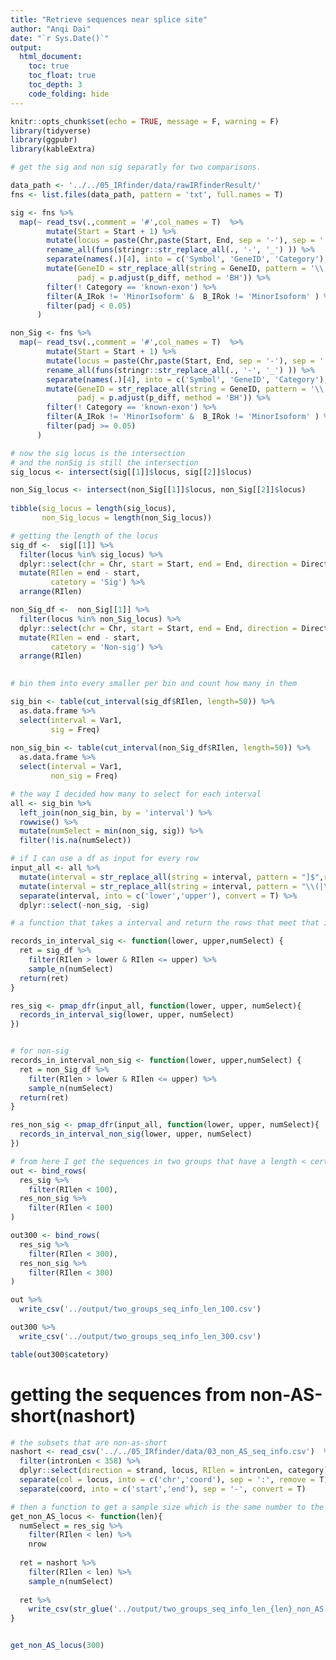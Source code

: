 ```yaml
---
title: "Retrieve sequences near splice site"
author: "Anqi Dai"
date: "`r Sys.Date()`"
output:
  html_document:
    toc: true
    toc_float: true
    toc_depth: 3
    code_folding: hide 
---
```


```r
knitr::opts_chunk$set(echo = TRUE, message = F, warning = F)
library(tidyverse)
library(ggpubr)
library(kableExtra)

```

```r
# get the sig and non sig separatly for two comparisons.

data_path <- '../../05_IRfinder/data/rawIRfinderResult/'
fns <- list.files(data_path, pattern = 'txt', full.names = T)

sig <- fns %>%
  map(~ read_tsv(.,comment = '#',col_names = T)  %>%
        mutate(Start = Start + 1) %>%
        mutate(locus = paste(Chr,paste(Start, End, sep = '-'), sep = ':' ) ) %>%
        rename_all(funs(stringr::str_replace_all(., '-', '_') )) %>%
        separate(names(.)[4], into = c('Symbol', 'GeneID', 'Category'), sep = '/') %>%
        mutate(GeneID = str_replace_all(string = GeneID, pattern = '\\..*$', replacement = ''),
               padj = p.adjust(p_diff, method = 'BH')) %>%
        filter(! Category == 'known-exon') %>%
        filter(A_IRok != 'MinorIsoform' &  B_IRok != 'MinorIsoform' ) %>%
        filter(padj < 0.05) 
      )

non_Sig <- fns %>%
  map(~ read_tsv(.,comment = '#',col_names = T)  %>%
        mutate(Start = Start + 1) %>%
        mutate(locus = paste(Chr,paste(Start, End, sep = '-'), sep = ':' ) ) %>%
        rename_all(funs(stringr::str_replace_all(., '-', '_') )) %>%
        separate(names(.)[4], into = c('Symbol', 'GeneID', 'Category'), sep = '/') %>%
        mutate(GeneID = str_replace_all(string = GeneID, pattern = '\\..*$', replacement = ''),
               padj = p.adjust(p_diff, method = 'BH')) %>%
        filter(! Category == 'known-exon') %>%
        filter(A_IRok != 'MinorIsoform' &  B_IRok != 'MinorIsoform' ) %>%
        filter(padj >= 0.05) 
      )
```
 
```r
# now the sig locus is the intersection
# and the nonSig is still the intersection
sig_locus <- intersect(sig[[1]]$locus, sig[[2]]$locus)

non_Sig_locus <- intersect(non_Sig[[1]]$locus, non_Sig[[2]]$locus)
 
tibble(sig_locus = length(sig_locus),
       non_Sig_locus = length(non_Sig_locus)) 
```
  
```r
# getting the length of the locus
sig_df <-  sig[[1]] %>%
  filter(locus %in% sig_locus) %>%
  dplyr::select(chr = Chr, start = Start, end = End, direction = Direction)  %>%
  mutate(RIlen = end - start,
         catetory = 'Sig') %>%
  arrange(RIlen)  

non_Sig_df <-  non_Sig[[1]] %>%
  filter(locus %in% non_Sig_locus) %>%
  dplyr::select(chr = Chr, start = Start, end = End, direction = Direction)  %>%
  mutate(RIlen = end - start,
         catetory = 'Non-sig') %>%
  arrange(RIlen)  
 
```

```r
# bin them into every smaller per bin and count how many in them 

sig_bin <- table(cut_interval(sig_df$RIlen, length=50)) %>%
  as.data.frame %>% 
  select(interval = Var1,
         sig = Freq)
  
non_sig_bin <- table(cut_interval(non_Sig_df$RIlen, length=50)) %>%
  as.data.frame %>% 
  select(interval = Var1,
         non_sig = Freq)

# the way I decided how many to select for each interval
all <- sig_bin %>%
  left_join(non_sig_bin, by = 'interval') %>%
  rowwise() %>%
  mutate(numSelect = min(non_sig, sig)) %>%
  filter(!is.na(numSelect))

# if I can use a df as input for every row
input_all <- all %>%
  mutate(interval = str_replace_all(string = interval, pattern = "]$",replacement = '')) %>%
  mutate(interval = str_replace_all(string = interval, pattern = "\\(|\\[",replacement = '')) %>%
  separate(interval, into = c('lower','upper'), convert = T) %>%
  dplyr::select(-non_sig, -sig) 

```

```r
# a function that takes a interval and return the rows that meet that interval

records_in_interval_sig <- function(lower, upper,numSelect) {
  ret = sig_df %>%
    filter(RIlen > lower & RIlen <= upper) %>%
    sample_n(numSelect)
  return(ret)
} 

res_sig <- pmap_dfr(input_all, function(lower, upper, numSelect){
  records_in_interval_sig(lower, upper, numSelect)
})


# for non-sig
records_in_interval_non_sig <- function(lower, upper,numSelect) {
  ret = non_Sig_df %>%
    filter(RIlen > lower & RIlen <= upper) %>%
    sample_n(numSelect)
  return(ret)
} 

res_non_sig <- pmap_dfr(input_all, function(lower, upper, numSelect){
  records_in_interval_non_sig(lower, upper, numSelect)
})

```

```r
# from here I get the sequences in two groups that have a length < certain threshold and output the df
out <- bind_rows(
  res_sig %>% 
    filter(RIlen < 100),
  res_non_sig %>% 
    filter(RIlen < 100)
)

out300 <- bind_rows(
  res_sig %>% 
    filter(RIlen < 300),
  res_non_sig %>% 
    filter(RIlen < 300)
)  

out %>% 
  write_csv('../output/two_groups_seq_info_len_100.csv')

out300 %>% 
  write_csv('../output/two_groups_seq_info_len_300.csv')

table(out300$catetory) 
```


# getting the sequences from non-AS-short(nashort) 

```r
# the subsets that are non-as-short
nashort <- read_csv('../../05_IRfinder/data/03_non_AS_seq_info.csv')  %>% 
  filter(intronLen < 358) %>% 
  dplyr::select(direction = strand, locus, RIlen = intronLen, category) %>% 
  separate(col = locus, into = c('chr','coord'), sep = ':', remove = T) %>%
  separate(coord, into = c('start','end'), sep = '-', convert = T)

# then a function to get a sample size which is the same number to the sig and non-sig counterpart sequences under a len threshold which is the same to the other two too
get_non_AS_locus <- function(len){
  numSelect = res_sig %>% 
    filter(RIlen < len) %>% 
    nrow
  
  ret = nashort %>%
    filter(RIlen < len) %>%
    sample_n(numSelect)
  
  ret %>% 
    write_csv(str_glue('../output/two_groups_seq_info_len_{len}_non_AS.csv'))
}


get_non_AS_locus(300)
```
